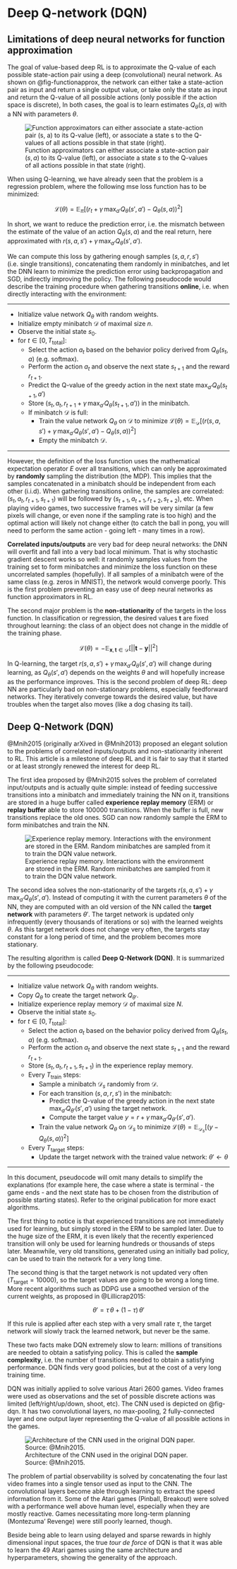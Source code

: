 
# Deep Q-network (DQN)

## Limitations of deep neural networks for function approximation

The goal of value-based deep RL is to approximate the Q-value of each possible state-action pair using a deep (convolutional) neural network. As shown on @fig-functionapprox, the network can either take a state-action pair as input and return a single output value, or take only the state as input and return the Q-value of all possible actions (only possible if the action space is discrete), In both cases, the goal is to learn estimates $Q_\theta(s, a)$ with a NN with parameters $\theta$.

![Function approximators can either associate a state-action pair $(s, a)$ to its Q-value (left), or associate a state $s$ to the Q-values of all actions possible in that state (right).](img/functionapprox.png){#fig-functionapprox}

When using Q-learning, we have already seen that the problem is a regression problem, where the following mse loss function has to be minimized:

$$
    \mathcal{L}(\theta) = \mathbb{E}_\pi[(r_t + \gamma \, \max_{a'} Q_\theta(s', a') - Q_\theta(s, a))^2]
$$

In short, we want to reduce the prediction error, i.e. the mismatch between the estimate of the value of an action $Q_\theta(s, a)$ and the real return, here approximated with $r(s, a, s') + \gamma \, \text{max}_{a'} Q_\theta(s', a')$.

We can compute this loss by gathering enough samples $(s, a, r, s')$ (i.e. single transitions), concatenating them randomly in minibatches, and let the DNN learn to minimize the prediction error using backpropagation and SGD, indirectly improving the policy. The following pseudocode would describe the training procedure when gathering transitions **online**, i.e. when directly interacting with the environment:

---

* Initialize value network $Q_{\theta}$ with random weights.
* Initialize empty minibatch $\mathcal{D}$ of maximal size $n$.
* Observe the initial state $s_0$.
* for $t \in [0, T_\text{total}]$:
    * Select the action $a_t$ based on the behavior policy derived from $Q_\theta(s_t, a)$ (e.g. softmax).
    * Perform the action $a_t$ and observe the next state $s_{t+1}$ and the reward $r_{t+1}$.
    * Predict the Q-value of the greedy action in the next state $\max_{a'} Q_\theta(s_{t+1}, a')$
    * Store $(s_t, a_t, r_{t+1} + \gamma \, \max_{a'} Q_\theta(s_{t+1}, a'))$ in the minibatch.
    * If minibatch $\mathcal{D}$ is full:
        * Train the value network $Q_{\theta}$ on $\mathcal{D}$ to minimize $\mathcal{L}(\theta) = \mathbb{E}_\mathcal{D}[(r(s, a, s') + \gamma \, \text{max}_{a'} Q_\theta(s', a') - Q_\theta(s, a))^2]$
        * Empty the minibatch $\mathcal{D}$.

---

However, the definition of the loss function uses the mathematical expectation operator $E$ over all transitions, which can only be approximated by **randomly** sampling the distribution (the MDP). This implies that the samples concatenated in a minibatch should be independent from each other (i.i.d). When gathering transitions online, the samples are correlated: $(s_t, a_t, r_{t+1}, s_{t+1})$ will be followed by $(s_{t+1}, a_{t+1}, r_{t+2}, s_{t+2})$, etc. When playing video games, two successive frames will be very similar (a few pixels will change, or even none if the sampling rate is too high) and the optimal action will likely not change either (to catch the ball in pong, you will need to perform the same action - going left - many times in a row).

**Correlated inputs/outputs** are very bad for deep neural networks: the DNN will overfit and fall into a very bad local minimum. That is why stochastic gradient descent works so well: it randomly samples values from the training set to form minibatches and minimize the loss function on these uncorrelated samples (hopefully). If all samples of a minibatch were of the same class (e.g. zeros in MNIST), the network would converge poorly. This is the first problem preventing an easy use of deep neural networks as function approximators in RL.

The second major problem is the **non-stationarity** of the targets in the loss function. In classification or regression, the desired values $\mathbf{t}$ are fixed throughout learning: the class of an object does not change in the middle of the training phase.

$$
    \mathcal{L}(\theta) = - \mathbb{E}_{\mathbf{x}, \mathbf{t} \in \mathcal{D}}[ ||\mathbf{t} - \mathbf{y}||^2]
$$

In Q-learning, the target $r(s, a, s') + \gamma \, \max_{a'} Q_\theta(s', a')$ will change during learning, as $Q_\theta(s', a')$ depends on the weights $\theta$ and will hopefully increase as the performance improves. This is the second problem of deep RL: deep NN are particularly bad on non-stationary problems, especially feedforward networks. They iteratively converge towards the desired value, but have troubles when the target also moves (like a dog chasing its tail).

## Deep Q-Network (DQN)

@Mnih2015 (originally arXived in @Mnih2013) proposed an elegant solution to the problems of correlated inputs/outputs and non-stationarity inherent to RL. This article is a milestone of deep RL and it is fair to say that it started or at least strongly renewed the interest for deep RL.

The first idea proposed by @Mnih2015 solves the problem of correlated input/outputs and is actually quite simple: instead of feeding successive transitions into a minibatch and immediately training the NN on it, transitions are stored in a huge buffer called **experience replay memory** (ERM) or **replay buffer** able to store 100000 transitions. When the buffer is full, new transitions replace the old ones. SGD can now randomly sample the ERM to form minibatches and train the NN.

![Experience replay memory. Interactions with the environment are stored in the ERM. Random minibatches are sampled from it to train the DQN value network.](img/ERM.png){#fig-erm}

The second idea solves the non-stationarity of the targets $r(s, a, s') + \gamma \, \max_{a'} Q_\theta(s', a')$. Instead of computing it with the current parameters $\theta$ of the NN, they are computed with an old version of the NN called the **target network** with parameters $\theta'$. The target network is updated only infrequently (every thousands of iterations or so) with the learned weights $\theta$. As this target network does not change very often, the targets stay constant for a long period of time, and the problem becomes more stationary.

The resulting algorithm is called **Deep Q-Network (DQN)**. It is summarized by the following pseudocode:

---

* Initialize value network $Q_{\theta}$ with random weights.
* Copy $Q_{\theta}$ to create the target network $Q_{\theta'}$.
* Initialize experience replay memory $\mathcal{D}$ of maximal size $N$.
* Observe the initial state $s_0$.
* for $t \in [0, T_\text{total}]$:
    * Select the action $a_t$ based on the behavior policy derived from $Q_\theta(s_t, a)$ (e.g. softmax).
    * Perform the action $a_t$ and observe the next state $s_{t+1}$ and the reward $r_{t+1}$.
    * Store $(s_t, a_t, r_{t+1}, s_{t+1})$ in the experience replay memory.
    * Every $T_\text{train}$ steps:
        * Sample a minibatch $\mathcal{D}_s$ randomly from $\mathcal{D}$.
        * For each transition $(s, a, r, s')$ in the minibatch:
            * Predict the Q-value of the greedy action in the next state $\max_{a'} Q_{\theta'}(s', a')$ using the target network.
            * Compute the target value $y = r + \gamma \, \max_{a'} Q_{\theta'}(s', a')$.
        * Train the value network $Q_{\theta}$ on $\mathcal{D}_s$ to minimize $\mathcal{L}(\theta) = \mathbb{E}_{\mathcal{D}_s}[(y - Q_\theta(s, a))^2]$
    * Every $T_\text{target}$ steps:
        * Update the target network with the trained value network:  $\theta' \leftarrow \theta$

---

In this document, pseudocode will omit many details to simplify the explanations (for example here, the case where a state is terminal - the game ends - and the next state has to be chosen from the distribution of possible starting states). Refer to the original publication for more exact algorithms.

The first thing to notice is that experienced transitions are not immediately used for learning, but simply stored in the ERM to be sampled later. Due to the huge size of the ERM, it is even likely that the recently experienced transition will only be used for learning hundreds or thousands of steps later. Meanwhile, very old transitions, generated using an initially bad policy, can be used to train the network for a very long time.

The second thing is that the target network is not updated very often ($T_\text{target}=10000$), so the target values are going to be wrong a long time. More recent algorithms such as DDPG use a smoothed version of the current weights, as proposed in @Lillicrap2015:

$$
    \theta' = \tau \, \theta + (1-\tau) \, \theta'
$$

If this rule is applied after each step with a very small rate $\tau$, the target network will slowly track the learned network, but never be the same.

These two facts make DQN extremely slow to learn: millions of transitions are needed to obtain a satisfying policy. This is called the **sample complexity**, i.e. the number of transitions needed to obtain a satisfying performance. DQN finds very good policies, but at the cost of a very long training time.

DQN was initially applied to solve various Atari 2600 games. Video frames were used as observations and the set of possible discrete actions was limited (left/right/up/down, shoot, etc). The CNN used is depicted on @fig-dqn. It has two convolutional layers, no max-pooling, 2 fully-connected layer and one output layer representing the Q-value of all possible actions in the games.

![Architecture of the CNN used in the original DQN paper. Source: @Mnih2015.](img/dqn.png){#fig-dqn}

The problem of partial observability is solved by concatenating the four last video frames into a single tensor used as input to the CNN. The convolutional layers become able through learning to extract the speed information from it. Some of the Atari games (Pinball, Breakout) were solved with a performance well above human level, especially when they are mostly reactive. Games necessitating more long-term planning (Montezuma' Revenge) were still poorly learned, though.

Beside being able to learn using delayed and sparse rewards in highly dimensional input spaces, the true *tour de force* of DQN is that it was able to learn the 49 Atari games using the same architecture and hyperparameters, showing the generality of the approach. 
